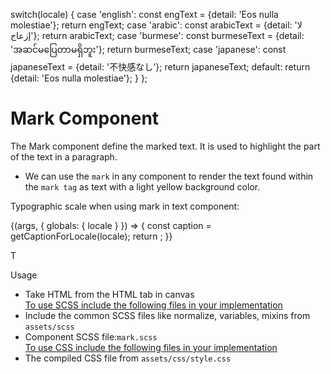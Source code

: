 
  switch(locale) {
    case 'english': const engText = {detail: 'Eos nulla molestiae'}; return engText;
    case 'arabic': const arabicText = {detail: 'لا إزعاج'}; return arabicText;
    case 'burmese': const burmeseText = {detail: 'အဆင်မပြေတာမရှိဘူး'}; return burmeseText;
    case 'japanese': const japaneseText = {detail: '不快感なし'}; return japaneseText;
    default:
      return {detail: 'Eos nulla molestiae'};
  }
};

<Meta title="Testing/Base Typography/Mark" component={Mark} />

<style>{`
  div#story--atoms-base-typography-mark--mark {
    box-shadow: 0 1px 8px rgb(0 0 0 / 15%);
    box-sizing: inherit;
    width: 100%;
    padding: 10px;
  }
  .subheading {
    font-weight: 700;
    font-size: 18px;
    color: #666;
    letter-spacing: 1.5px;
    line-height: 24px;
    margin-bottom: 12px;
    margin-top: 40px;
  }  
`}</style>

# Mark Component
The Mark component define the marked text. It is used to highlight the part of the text in a paragraph.
<ul>
  <li>We can use the <code>mark</code> in any component to render the text found within the <code>mark tag</code> as text with a light yellow background color.</li>
</ul>

Typographic scale when using mark in text component:

<Story name="Mark">
  {(args, { globals: { locale } }) => {
    const caption = getCaptionForLocale(locale);
    return <Mark label={caption.detail} ></Mark>;
  }}
</Story>

T<div className="subheading">Usage</div>
<ul>
  <li>Take HTML from the HTML tab in canvas</li>
  <u>To use SCSS include the following files in your implementation</u>
  <li>Include the common SCSS files like normalize, variables, mixins from <code>assets/scss</code></li>
  <li>Component SCSS file:<code>mark.scss</code></li>
  <u>To use CSS include the following files in your implementation</u>
  <li>The compiled CSS file from <code>assets/css/style.css</code></li>
</ul>
